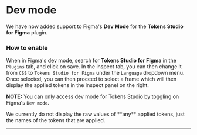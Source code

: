 # Dev mode 

We have now added support to Figma's **Dev Mode** for the **Tokens Studio for Figma** plugin.


### How to enable
When in Figma's dev mode, search for **Tokens Studio for Figma** in the `Plugins` tab, and click on save. 
In the inspect tab, you can then change it from `CSS` to `Tokens Studio for Figma` under the `Language` dropdown menu. 
Once selected, you can then proceed to select a frame which will then display the applied tokens in the inspect panel on the right. 

**NOTE:** You can only access dev mode for Tokens Studio by toggling on Figma's `Dev mode`. 

<Callout emoji="💡">
    We currently do not display the raw values of **any** applied tokens, just the names of the tokens that are applied.
</Callout>

---


<ReactPlayer
  width="100%"
  height="auto"
  playing
  controls
  url="/enable-dev-mode.mp4"
/>

